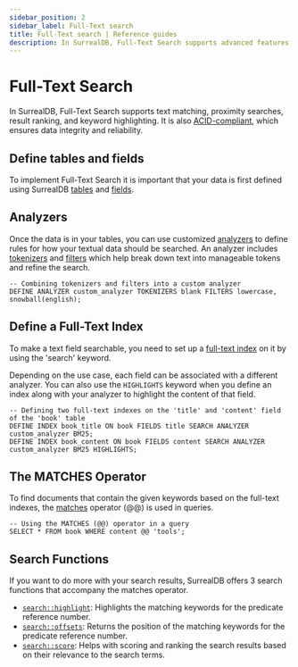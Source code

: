 ```yaml
---
sidebar_position: 2
sidebar_label: Full-Text search
title: Full-Text search | Reference guides
description: In SurrealDB, Full-Text Search supports advanced features like basic and advanced text matching, proximity searches, result ranking, and keyword highlighting⁠.
---
```


# Full-Text Search
In SurrealDB, Full-Text Search supports text matching, proximity searches, result ranking, and keyword highlighting⁠.
It is also [ACID-compliant](https://en.wikipedia.org/wiki/ACID), which ensures data integrity and reliability.⁠

## Define tables and fields
To implement Full-Text Search it is important that your data is first defined using SurrealDB [tables](/docs/surrealdb/2.x/surrealql/statements/define/table) and [fields](/docs/surrealdb/2.x/surrealql/statements/define/field). 

## Analyzers
Once the data is in your tables, you can use customized [analyzers](/docs/surrealdb/2.x/surrealql/statements/define/analyzer) to define rules for how your textual data should be searched.
An analyzer includes [tokenizers](/docs/surrealdb/2.x/surrealql/statements/define/analyzer#tokenizers) and [filters](/docs/surrealdb/2.x/surrealql/statements/define/analyzer#filters) which help break down text into manageable tokens and refine the search.

```surql
-- Combining tokenizers and filters into a custom analyzer
DEFINE ANALYZER custom_analyzer TOKENIZERS blank FILTERS lowercase, snowball(english);
```
## Define a Full-Text Index
To make a text field searchable, you need to set up a [full-text index](/docs/surrealdb/2.x/surrealql/statements/define/indexes#full-text-search-index) on it by using the 'search' keyword.

Depending on the use case, each field can be associated with a different analyzer.
You can also use the `HIGHLIGHTS` keyword when you define an index along with your analyzer to highlight the content of that field. 

```surql
-- Defining two full-text indexes on the 'title' and 'content' field of the 'book' table
DEFINE INDEX book_title ON book FIELDS title SEARCH ANALYZER custom_analyzer BM25;
DEFINE INDEX book_content ON book FIELDS content SEARCH ANALYZER custom_analyzer BM25 HIGHLIGHTS;
```
## The MATCHES Operator
To find documents that contain the given keywords based on the full-text indexes, the [matches](/docs/surrealdb/2.x/surrealql/operators#matches) operator (@@) is used in queries. 

```surql
-- Using the MATCHES (@@) operator in a query
SELECT * FROM book WHERE content @@ 'tools';
```
## Search Functions
If you want to do more with your search results, SurrealDB offers 3 search functions that accompany the matches operator.
- [`search::highlight`](/docs/surrealdb/2.x/surrealql/functions/database/search#searchhighlight): Highlights the matching keywords for the predicate reference number.
- [`search::offsets`](/docs/surrealdb/2.x/surrealql/functions/database/search#searchoffsets): Returns the position of the matching keywords for the predicate reference number.
- [`search::score`](/docs/surrealdb/2.x/surrealql/functions/database/search#searchscore): Helps with scoring and ranking the search results based on their relevance to the search terms.


